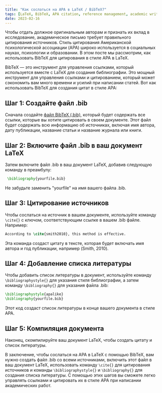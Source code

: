 ```yaml
---
title: "Как сослаться на APA в LaTeX / BibTeX?"
tags: [LaTeX, BibTeX, APA citation, reference management, academic writing]
date: 2023-02-16
---
```


Чтобы отдать должное оригинальным авторам и признать их вклад в исследование, академическое письмо требует правильного цитирования источников. Стиль цитирования Американской психологической ассоциации (APA) широко используется в социальных науках, психологии и образовании. В этом посте мы рассмотрим, как использовать BibTeX для цитирования в стиле APA в LaTeX.

BibTeX — это инструмент для управления ссылками, который используется вместе с LaTeX для создания библиографии. Это мощный инструмент для управления ссылками и цитированием, который может сэкономить вам много времени и усилий при написании статей. Вот как использовать BibTeX для создания цитат в стиле APA:


<CiteDrive />

## Шаг 1: Создайте файл .bib

Сначала создайте [файл BibTeX (.bib)](/), который будет содержать все ссылки, которые вы хотите цитировать в своем документе. Этот файл будет содержать всю информацию об источниках, включая имя автора, дату публикации, название статьи и название журнала или книги.

## Шаг 2: Включите файл .bib в ваш документ LaTeX

Затем включите файл .bib в ваш документ LaTeX, добавив следующую команду в преамбулу:

```latex
 \bibliography{yourfile.bib}
```

Не забудьте заменить "yourfile" на имя вашего файла .bib.

## Шаг 3: Цитирование источников

Чтобы сослаться на источник в вашем документе, используйте команду `\cite{}` с ключом, соответствующим ссылке в вашем .bib файле. Например:

```latex
According to \cite{smith2010}, this method is effective.
```

Эта команда создаст цитату в тексте, которая будет включать имя автора и год публикации, например (Smith, 2010).

## Шаг 4: Добавление списка литературы

Чтобы добавить список литературы в документ, используйте команду `\bibliographystyle{}` для указания стиля библиографии, а затем команду `\bibliography{}` для указания файла .bib:

```latex
\bibliographystyle{apalike} 
\bibliography{yourfile.bib}
```

Этот код создаст список литературы в конце вашего документа в стиле APA.

## Шаг 5: Компиляция документа

Наконец, скомпилируйте ваш документ LaTeX, чтобы создать цитату и список литературы.

В заключение, чтобы сослаться на APA в LaTeX с помощью BibTeX, вам нужно создать файл .bib со всеми источниками, включить этот файл в ваш документ LaTeX, использовать команду `\cite{}` для цитирования источников и команды `\bibliographystyle{}` и `\bibliography{}` для создания списка литературы. С помощью этих шагов вы сможете легко управлять ссылками и цитировать их в стиле APA при написании академических работ.
